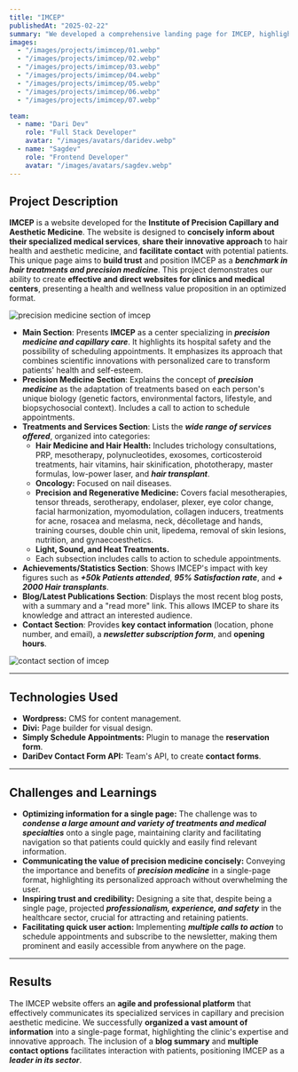 ```yaml
---
title: "IMCEP"
publishedAt: "2025-02-22"
summary: "We developed a comprehensive landing page for IMCEP, highlighting their hair treatments and precision medicine to attract and connect with potential patients."
images:
  - "/images/projects/imimcep/01.webp"
  - "/images/projects/imimcep/02.webp"
  - "/images/projects/imimcep/03.webp"
  - "/images/projects/imimcep/04.webp"
  - "/images/projects/imimcep/05.webp"
  - "/images/projects/imimcep/06.webp"
  - "/images/projects/imimcep/07.webp"

team:
  - name: "Dari Dev"
    role: "Full Stack Developer"
    avatar: "/images/avatars/daridev.webp"
  - name: "Sagdev"
    role: "Frontend Developer"
    avatar: "/images/avatars/sagdev.webp"
---
```

## Project Description

**IMCEP** is a website developed for the **Institute of Precision Capillary and Aesthetic Medicine**. The website is designed to **concisely inform about their specialized medical services**, **share their innovative approach** to hair health and aesthetic medicine, and **facilitate contact** with potential patients. This unique page aims to **build trust** and position IMCEP as a **_benchmark in hair treatments and precision medicine_**. This project demonstrates our ability to create **effective and direct websites for clinics and medical centers**, presenting a health and wellness value proposition in an optimized format.

![precision medicine section of imcep](/images/projects/imimcep/03.webp)

* **Main Section**: Presents **IMCEP** as a center specializing in **_precision medicine and capillary care_**. It highlights its hospital safety and the possibility of scheduling appointments. It emphasizes its approach that combines scientific innovations with personalized care to transform patients' health and self-esteem.
* **Precision Medicine Section**: Explains the concept of **_precision medicine_** as the adaptation of treatments based on each person's unique biology (genetic factors, environmental factors, lifestyle, and biopsychosocial context). Includes a call to action to schedule appointments.
* **Treatments and Services Section**: Lists the **_wide range of services offered_**, organized into categories:
    * **Hair Medicine and Hair Health:** Includes trichology consultations, PRP, mesotherapy, polynucleotides, exosomes, corticosteroid treatments, hair vitamins, hair skinification, phototherapy, master formulas, low-power laser, and **_hair transplant_**.
    * **Oncology:** Focused on nail diseases.
    * **Precision and Regenerative Medicine:** Covers facial mesotherapies, tensor threads, serotherapy, endolaser, plexer, eye color change, facial harmonization, myomodulation, collagen inducers, treatments for acne, rosacea and melasma, neck, décolletage and hands, training courses, double chin unit, lipedema, removal of skin lesions, nutrition, and gynaecoesthetics.
    * **Light, Sound, and Heat Treatments.**
    * Each subsection includes calls to action to schedule appointments.
* **Achievements/Statistics Section**: Shows IMCEP's impact with key figures such as **_+50k Patients attended_**, **_95% Satisfaction rate_**, and **_+ 2000 Hair transplants_**.
* **Blog/Latest Publications Section**: Displays the most recent blog posts, with a summary and a "read more" link. This allows IMCEP to share its knowledge and attract an interested audience.
* **Contact Section**: Provides **key contact information** (location, phone number, and email), a **_newsletter subscription form_**, and **opening hours**.

![contact section of imcep](/images/projects/imimcep/08.webp)

---

## Technologies Used

* **Wordpress:** CMS for content management.
* **Divi:** Page builder for visual design.
* **Simply Schedule Appointments:** Plugin to manage the **reservation form**.
* **DariDev Contact Form API:** Team's API, to create **contact forms**.

---

## Challenges and Learnings

* **Optimizing information for a single page:** The challenge was to **_condense a large amount and variety of treatments and medical specialties_** onto a single page, maintaining clarity and facilitating navigation so that patients could quickly and easily find relevant information.
* **Communicating the value of precision medicine concisely:** Conveying the importance and benefits of **_precision medicine_** in a single-page format, highlighting its personalized approach without overwhelming the user.
* **Inspiring trust and credibility:** Designing a site that, despite being a single page, projected **_professionalism, experience, and safety_** in the healthcare sector, crucial for attracting and retaining patients.
* **Facilitating quick user action:** Implementing **_multiple calls to action_** to schedule appointments and subscribe to the newsletter, making them prominent and easily accessible from anywhere on the page.

---

## Results

The IMCEP website offers an **agile and professional platform** that effectively communicates its specialized services in capillary and precision aesthetic medicine. We successfully **organized a vast amount of information** into a single-page format, highlighting the clinic's expertise and innovative approach. The inclusion of a **blog summary** and **multiple contact options** facilitates interaction with patients, positioning IMCEP as a **_leader in its sector_**.